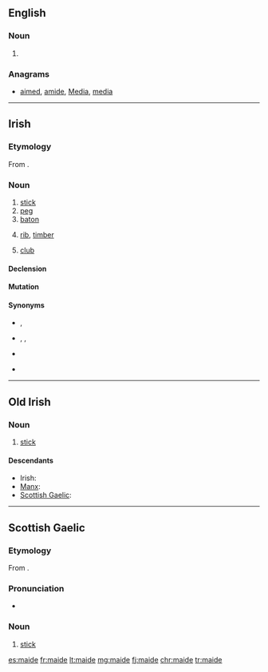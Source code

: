 ==English==

===Noun===
{{en-noun}}

# {{obsolete spelling of|maid|lang=en}}

===Anagrams===
* [[aimed#English|aimed]], [[amide#English|amide]], [[Media#English|Media]], [[media#English|media]]

----

==Irish==

===Etymology===
From {{etyl|sga|ga}} {{term|maide|lang=sga}}.

===Noun===
{{ga-noun|g=m|maide|maidí}}

# [[stick]]
# [[peg]]
# [[baton]]
# {{context|nautical|lang=ga}} [[rib]], [[timber]]
# {{context|golf|lang=ga}} [[club]]

====Declension====
{{ga-noun-m4|m|aide|aidí}}

====Mutation====
{{ga mut cons|m|aide}}

====Synonyms====
* {{sense|stick}}, {{l|ga|slat}}
* {{sense|peg}} {{l|ga|tairne}}, {{l|ga|pionna}}, {{l|ga|bacán}}
* {{sense|stick, baton}} {{l|ga|bata}}
* {{sense|rib, timber}} {{l|ga|easna}}

----

==Old Irish==

===Noun===
{{head|sga|noun|g=m}}

# [[stick]]

====Descendants====
* Irish: {{l|ga|maide}}
* [[Manx]]: {{l|gv|maidjey}}
* [[Scottish Gaelic]]: {{l|gd|maide}}

----

==Scottish Gaelic==

===Etymology===
From {{etyl|sga|gd}} {{term|maide|lang=sga}}.

===Pronunciation===
* {{IPA|[mad̊ʲɪ]|lang=gd}}

===Noun===
{{head|gd|noun|g=m}}

# [[stick]]

[[es:maide]]
[[fr:maide]]
[[lt:maide]]
[[mg:maide]]
[[fj:maide]]
[[chr:maide]]
[[tr:maide]]